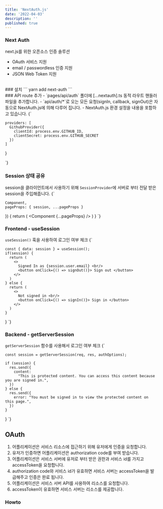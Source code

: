 ```yaml
---
title: 'NextAuth.js'
date: '2022-04-03'
description: ''
published: true
---
```


### Next Auth
next.js를 위한 오픈소스 인증 솔루션

- OAuth 서비스 지원
- email / passwordless 인증 지원
- JSON Web Token 지원
<br/>
### 설치
```
yarn add next-auth
```
<br/>
### API route 추가
- `pages/api/auth` 폴더에 [...nextauth].ts 동적 라우트 핸들러 파일을 추가합니다.
- `api/auth/*`로 오는 모든 요청(signIn, callback, signOut)은 자동으로 NextAuth.js에 의해 다루어 집니다. 
-  NextAuth.js 환경 설정을 내용을 포함하고 있습니다. 

<CodeBlock>
{`

    providers: [
      GithubProvider({
        clientId: process.env.GITHUB_ID,
        clientSecret: process.env.GITHUB_SECRET
      })
    ]
  }

`}
</CodeBlock>
<br/>
### Session 상태 공유
session을 클라이언트에서 사용하기 위해 `SessionProvider`에 서버로 부터 전달 받은 session을 주입해줍니다.
<CodeBlock>
{`


    Component,
    pageProps: { session, ...pageProps }
  }) {
    return (
      <SessionProvider session={session}>
        <Component {...pageProps} />
      </SessionProvider>
    )
  }
`}
</CodeBlock>
<br/>
### Frontend - useSession
`useSession()` 훅을 사용하여 로그인 여부 체크
<CodeBlock>
{`

    const { data: session } = useSession();
    if(session) {
      return (
        <>
          Signed In as {session.user.email} <br/>
          <button onClick={() => signOut()}> Sign out </button>
        </>
      )
    } else {
      return (
        <>
          Not signed in <br/>
          <button onClick={() => signIn()}> Sign in </button>
        </>
      )
    }
  }
`}
</CodeBlock>
<br/>
### Backend - getServerSession
`getServerSession` 함수를 사용해서 로그인 여부 체크
<CodeBlock>
{`

    const session = getServerSession(req, res, authOptions);

    if (session) {
      res.send({
        content:
          "This is protected content. You can access this content because you are signed in.",
      })
    } else {
      res.send({
        error: "You must be signed in to view the protected content on this page.",
      })
    }
  }
`}
</CodeBlock>
<br/>
## OAuth
1. 어플리케이션은 서비스 리소스에 접근하기 위해 유저에게 인증을 요청합니다.
2. 유저가 인증하면 어플리케이션은 authorization code를 부여 받습니다.
3. 어플리케이션은 서비스 서버에 유저로 부터 받은 권한과 서비스 id를 가지고 accessToken을 요청합니다.
4. authorization code와 서비스 id가 유효하면 서비스 서버는 accessToken을 발급해주고 인증은 완료 됩니다.
5. 어플리케이션은 서비스 서버 API를 사용하여 리소스를 요청합니다.
6. accessToken이 유효하면 서비스 서버는 리소스를 제공합니다.

### Howto
